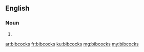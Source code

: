 ==English==

===Noun===
{{head|en}}

# {{plural of|bibcock}}

[[ar:bibcocks]]
[[fr:bibcocks]]
[[ku:bibcocks]]
[[mg:bibcocks]]
[[my:bibcocks]]